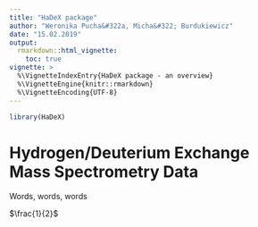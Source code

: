 ```yaml
---
title: "HaDeX package"
author: "Weronika Pucha&#322a, Micha&#322; Burdukiewicz"
date: "15.02.2019"
output: 
  rmarkdown::html_vignette:
    toc: true
vignette: >
  %\VignetteIndexEntry{HaDeX package - an overview}
  %\VignetteEngine{knitr::rmarkdown}
  %\VignetteEncoding{UTF-8}
---
```


```r
library(HaDeX)
```

# Hydrogen/Deuterium Exchange Mass Spectrometry Data 

Words, words, words 

$\frac{1}{2}$


